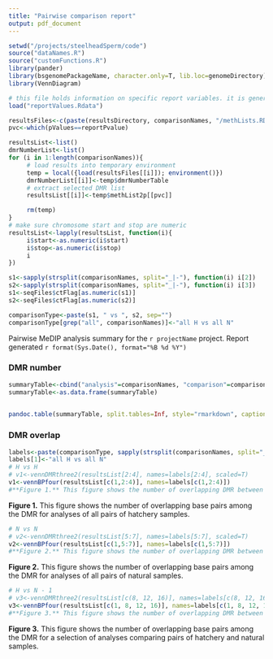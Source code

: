 ```yaml
---
title: "Pairwise comparison report"
output: pdf_document
---
```


<!-- Created by Daniel Beck on 7/28/2015 -->
<!-- Modified: -->
<!--      7/30/2015 Continued development. Tested on Human datasets. -->


```r
setwd("/projects/steelheadSperm/code")
source("dataNames.R")
source("customFunctions.R")
library(pander)
library(bsgenomePackageName, character.only=T, lib.loc=genomeDirectory)
library(VennDiagram)

# this file holds information on specific report variables. it is generated by generateReports.R
load("reportValues.Rdata")

resultsFiles<-c(paste(resultsDirectory, comparisonNames, "/methLists.RData", sep=""))
pvc<-which(pValues==reportPvalue)

resultsList<-list()
dmrNumberList<-list()
for (i in 1:length(comparisonNames)){
     # load results into temporary environment
     temp = local({load(resultsFiles[[i]]); environment()})
     dmrNumberList[[i]]<-temp$dmrNumberTable
     # extract selected DMR list
     resultsList[[i]]<-temp$methList2p[[pvc]]

     rm(temp)
}
# make sure chromosome start and stop are numeric
resultsList<-lapply(resultsList, function(i){
     i$start<-as.numeric(i$start)
     i$stop<-as.numeric(i$stop)
     i
})

s1<-sapply(strsplit(comparisonNames, split="_|-"), function(i) i[2])
s2<-sapply(strsplit(comparisonNames, split="_|-"), function(i) i[3])
s1<-seqFiles$ctFlag[as.numeric(s1)]
s2<-seqFiles$ctFlag[as.numeric(s2)]

comparisonType<-paste(s1, " vs ", s2, sep="")
comparisonType[grep("all", comparisonNames)]<-"all H vs all N"

```

Pairwise MeDIP analysis summary for the `r projectName` project. Report generated `r format(Sys.Date(), format="%B %d %Y")`

### DMR number

```r

summaryTable<-cbind("analysis"=comparisonNames, "comparison"=comparisonType, "p-value"=reportPvalue, "DMR Number"=sapply(resultsList, nrow))
summaryTable<-as.data.frame(summaryTable)
     

pandoc.table(summaryTable, split.tables=Inf, style="rmarkdown", caption=paste("This table shows the p-values and total DMR numbers for each analysis.", sep=""))

```


### DMR overlap

```r
labels<-paste(comparisonType, sapply(strsplit(comparisonNames, split="_"), function(i) i[2]), sep=" ")
labels[1]<-"all H vs all N"
# H vs H
# v1<-vennDMRthree2(resultsList[2:4], names=labels[2:4], scaled=T)
v1<-vennBPfour(resultsList[c(1,2:4)], names=labels[c(1,2:4)])
#**Figure 1.** This figure shows the number of overlapping DMR between the pairwise comparisons of hatchery samples. Overlapping DMR are defined as DMRs that have at least one base pair in common. Each DMR is only counted once, including it in higher order overlaps preferentially. The number of overlapping DMR is then divided by the number of analyses that are included in the overlaping region of the Venn diagram.

```

**Figure 1.** This figure shows the number of overlapping base pairs among the DMR for analyses of all pairs of hatchery samples.


```r
# N vs N
# v2<-vennDMRthree2(resultsList[5:7], names=labels[5:7], scaled=T)
v2<-vennBPfour(resultsList[c(1,5:7)], names=labels[c(1,5:7)])
#**Figure 2.** This figure shows the number of overlapping DMR between the pairwise comparisons of natural samples. Overlapping DMR are defined as DMRs that have at least one base pair in common. Each DMR is only counted once, including it in higher order overlaps preferentially. The number of overlapping DMR is then divided by the number of analyses that are included in the overlaping region of the Venn diagram.

```

**Figure 2.** This figure shows the number of overlapping base pairs among the DMR for analyses of all pairs of natural samples.


```r
# H vs N - 1
# v3<-vennDMRthree2(resultsList[c(8, 12, 16)], names=labels[c(8, 12, 16)], scaled=T)
v3<-vennBPfour(resultsList[c(1, 8, 12, 16)], names=labels[c(1, 8, 12, 16)])
#**Figure 3.** This figure shows the number of overlapping DMR between the pairwise comparisons of hatchery vs natural samples. Overlapping DMR are defined as DMRs that have at least one base pair in common. Each DMR is only counted once, including it in higher order overlaps preferentially. The number of overlapping DMR is then divided by the number of analyses that are included in the overlaping region of the Venn diagram.

```

**Figure 3.** This figure shows the number of overlapping base pairs among the DMR for a selection of analyses comparing pairs of hatchery and natural samples.


